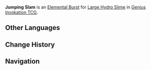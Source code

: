 {{Genius Invokation TCG Skill Infobox
|title      = Jumping Slam
|image      = Jumping Slam (Large Hydro Slime) Character Card Skill.png
|type       = Elemental Burst
|character  = Large Hydro Slime
|element    = Hydro
|matching   = 3
|energy     = 2
|effect     = Deals 5 {{Color|Hydro DMG}}.
|order      = 3
}}
'''Jumping Slam''' is an [[Character Card Elemental Burst|Elemental Burst]] for [[Large Hydro Slime (Character Card)|Large Hydro Slime]] in [[Genius Invokation TCG]].

==Other Languages==
{{Other Languages|Transclude=Jumping Slam}}

==Change History==
{{Change History|4.4}}

==Navigation==
{{Genius Invokation TCG Skill Navbox|Large Hydro Slime}}